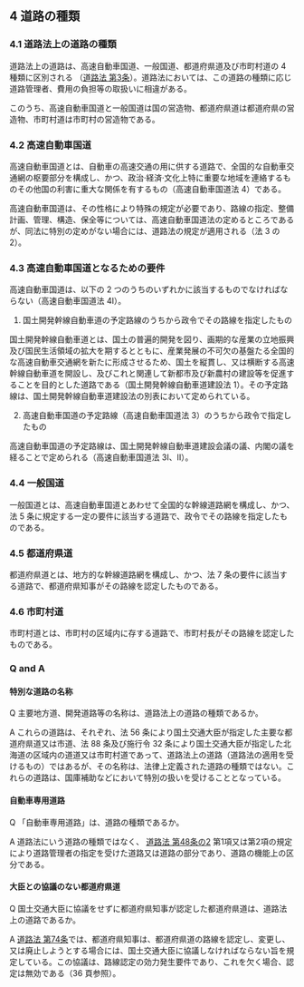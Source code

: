 
## 4 道路の種類

### 4.1 道路法上の道路の種類

道路法上の道路は、高速自動車国道、一般国道、都道府県道及び市町村道の 4 種類に区別される （[道路法 第3条](https://elaws.e-gov.go.jp/document?lawid=327AC1000000180#Mp-At_3)）。道路法においては、この道路の種類に応じ道路管理者、費用の負担等の取扱いに相違がある。

このうち、高速自動車国道と一般国道は国の営造物、都道府県道は都道府県の営造物、市町村道は市町村の営造物である。

### 4.2 高速自動車国道

高速自動車国道とは、自動車の高速交通の用に供する道路で、全国的な自動車交通網の枢要部分を構成し、かつ、政治·経済·文化上特に重要な地域を連絡するものその他国の利害に重大な関係を有するもの（高速自動車国道法 4）である。

高速自動車国道は、その性格により特殊の規定が必要であり、路線の指定、整備計画、管理、構造、保全等については、高速自動車国道法の定めるところであるが、同法に特別の定めがない場合には、道路法の規定が適用される（法 3 の 2）。

### 4.3 高速自動車国道となるための要件

高速自動車国道は、以下の 2 つのうちのいずれかに該当するものでなければならない（高速自動車国道法 4Ⅰ）。

1. 国土開発幹線自動車道の予定路線のうちから政令でその路線を指定したもの

国土開発幹線自動車道とは、国土の普遍的開発を図り、画期的な産業の立地振興及び国民生活領域の拡大を期するとともに、産業発展の不可欠の基盤たる全国的な高速自動車交通網を新たに形成させるため、国土を縦貫し、又は横断する高速幹線自動車道を開設し、及びこれと関連して新都市及び新農村の建設等を促進することを目的とした道路である（国土開発幹線自動車道建設法 1）。その予定路線は、国土開発幹線自動車道建設法の別表において定められている。

2. 高速自動車国道の予定路線（高速自動車国道法 3）のうちから政令で指定したもの

高速自動車国道の予定路線は、国土開発幹線自動車道建設会議の議、内閣の議を経ることで定められる（高速自動車国道法 3Ⅰ、Ⅱ）。

### 4.4 一般国道

一般国道とは、高速自動車国道とあわせて全国的な幹線道路網を構成し、かつ、法 5 条に規定する一定の要件に該当する道路で、政令でその路線を指定したものである。

### 4.5 都道府県道

都道府県道とは、地方的な幹線道路網を構成し、かつ、法 7 条の要件に該当する道路で、都道府県知事がその路線を認定したものである。

### 4.6 市町村道

市町村道とは、市町村の区域内に存する道路で、市町村長がその路線を認定したものである。

### Q and A

#### 特別な道路の名称

Q 主要地方道、開発道路等の名称は、道路法上の道路の種類であるか。

A これらの道路は、それぞれ、法 56 条により国土交通大臣が指定した主要な都道府県道又は市道、法 88 条及び施行令 32 条により国土交通大臣が指定した北海道の区域内の道道又は市町村道であって、道路法上の道路（道路法の適用を受けるもの）ではあるが、その名称は、法律上定義された道路の種類ではない。これらの道路は、国庫補助などにおいて特別の扱いを受けることとなっている。

#### 自動車専用道路

Q 「自動車専用道路」は、道路の種類であるか。

A 道路法にいう道路の種類ではなく、 [道路法 第48条の2](https://elaws.e-gov.go.jp/document?lawid=327AC1000000180#Mp-At_48_2) 第1項又は第2項の規定により道路管理者の指定を受けた道路又は道路の部分であり、道路の機能上の区分である。

#### 大臣との協議のない都道府県道

Q 国土交通大臣に協議をせずに都道府県知事が認定した都道府県道は、道路法上の道路であるか。

A  [道路法 第74条](https://elaws.e-gov.go.jp/document?lawid=327AC1000000180#Mp-At_74)では、都道府県知事は、都道府県道の路線を認定し、変更し、又は廃止しようとする場合には、国土交通大臣に協議しなければならない旨を規定している。この協議は、路線認定の効力発生要件であり、これを欠く場合、認定は無効である（36 頁参照）。
